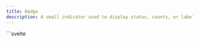 ```yaml
---
title: Badge
description: A small indicator used to display status, counts, or labels, often attached to icons or other UI elements.
---
```


<Tabs>
  <TabItem label="Preview">
    <BadgePreview />
  </TabItem>
  <TabItem label="Usage">
    ```svelte
    <script lang="ts">
        import { Badge } from "@dxdns/feflow"

        const variants = ["outlined", "text", "contained"]
        const colors = ["error", "success", "warning", "info", "primary"]
        const sizes = ["xs", "sm", "md", "lg", "xl"]
    </script>

    <div
        style="
        display: flex; 
        flex-direction: column; 
        align-items: center; 
        gap: 1rem;
        "
    >
        {#each colors as color}
            <Badge class="bg-{color} text-on-{color}" size="md">
                {color}
            </Badge>
        {/each}
        {#each variants as variant}
            <Badge variant={variant as any} size="md">
                {variant}
            </Badge>
        {/each}
        {#each sizes as size}
            <Badge roundedFull size={size as any}>
                {size}
            </Badge>
        {/each}
    </div>
    ```
  </TabItem>
</Tabs>